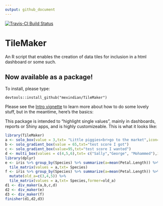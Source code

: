 ```yaml
---
output: github_document
---
```

[![Travis-CI Build Status](https://travis-ci.org/mexindian/TileMaker.svg?branch=master)](https://travis-ci.org/mexindian/TileMaker)

# TileMaker
An R script that enables the creation of data tiles for inclusion in a html dashboard or some such.

## Now available as a package!
To install, please type:
```
devtools::install_github("mexindian/TileMaker")
```

Please see the [Intro vignette](http://htmlpreview.github.io/?https://raw.githubusercontent.com/DataStrategist/TileMaker/master/Vignette.html) to learn more about how to do some lovely stuff, but in the meantime, here's the basics:

This package is intended to "highlight single values", mainly in dashboards, reports or Shiny apps, and is highly customizeable. This is what it looks like:

```r
library(TileMaker)
a <- solo_box(value = 3,txt= "Little piggies<br>go to the market",icon="piggy-bank")
b <- solo_gradient_box(value = 65,txt="test score I got")
c <- solo_gradient_box(value=95,txt="test score I wanted")
d <- multi_box(values = c(4,5,6),txt= c("Sally","George", "Mohammed"),icons = c("check","plus","calendar"),title = "Candidates")
library(dplyr)
e <- iris %>% group_by(Species) %>% summarize(a=mean(Petal.Length)) %>% 
  tile_matrix(values = a,txt= Species)
f <- iris %>% group_by(Species) %>% summarize(a=mean(Petal.Length)) %>% 
  mutate(old_a=c(3,4,5)) %>% 
  tile_matrix(values = a,txt= Species,former=old_a)
d1 <- div_maker(a,b,c,d)
d2 <- div_maker(e)
d3 <- div_maker(f)
finisher(d1,d2,d3)
```
